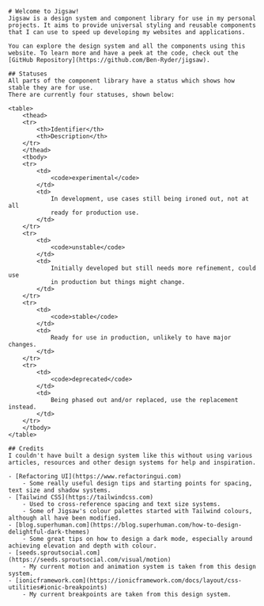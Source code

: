 
<Meta title="Home"/>

<Documentation>

    # Welcome to Jigsaw!
    Jigsaw is a design system and component library for use in my personal
    projects. It aims to provide universal styling and reusable components
    that I can use to speed up developing my websites and applications.

    You can explore the design system and all the components using this
    website. To learn more and have a peek at the code, check out the
    [GitHub Repository](https://github.com/Ben-Ryder/jigsaw).

    ## Statuses
    All parts of the component library have a status which shows how stable they are for use.
    There are currently four statuses, shown below:

    <table>
        <thead>
        <tr>
            <th>Identifier</th>
            <th>Description</th>
        </tr>
        </thead>
        <tbody>
        <tr>
            <td>
                <code>experimental</code>
            </td>
            <td>
                In development, use cases still being ironed out, not at all
                ready for production use.
            </td>
        </tr>
        <tr>
            <td>
                <code>unstable</code>
            </td>
            <td>
                Initially developed but still needs more refinement, could use
                in production but things might change.
            </td>
        </tr>
        <tr>
            <td>
                <code>stable</code>
            </td>
            <td>
                Ready for use in production, unlikely to have major changes.
            </td>
        </tr>
        <tr>
            <td>
                <code>deprecated</code>
            </td>
            <td>
                Being phased out and/or replaced, use the replacement instead.
            </td>
        </tr>
        </tbody>
    </table>

    ## Credits
    I couldn't have built a design system like this without using various
    articles, resources and other design systems for help and inspiration.

    - [Refactoring UI](https://www.refactoringui.com)
        - Some really useful design tips and starting points for spacing, text size and shadow systems.
    - [Tailwind CSS](https://tailwindcss.com)
        - Used to cross-reference spacing and text size systems.
        - Some of Jigsaw's colour palettes started with Tailwind colours, although all have been modified.
    - [blog.superhuman.com](https://blog.superhuman.com/how-to-design-delightful-dark-themes)
        - Some great tips on how to design a dark mode, especially around achieving elevation and depth with colour.
    - [seeds.sproutsocial.com](https://seeds.sproutsocial.com/visual/motion)
        - My current motion and animation system is taken from this design system.
    - [ionicframework.com](https://ionicframework.com/docs/layout/css-utilities#ionic-breakpoints)
        - My current breakpoints are taken from this design system.

</Documentation>